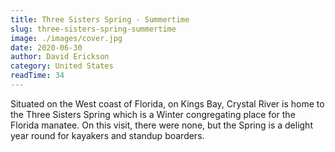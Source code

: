 ```yaml
---
title: Three Sisters Spring - Summertime
slug: three-sisters-spring-summertime
image: ./images/cover.jpg
date: 2020-06-30
author: David Erickson
category: United States
readTime: 34
---
```






Situated on the West coast of Florida, on Kings Bay, Crystal River is home to the Three Sisters Spring which is a Winter congregating place for the Florida manatee. On this visit, there were none, but the Spring is a delight year round for kayakers and standup boarders.



<GetImages blogDate="2020-06-30" />
